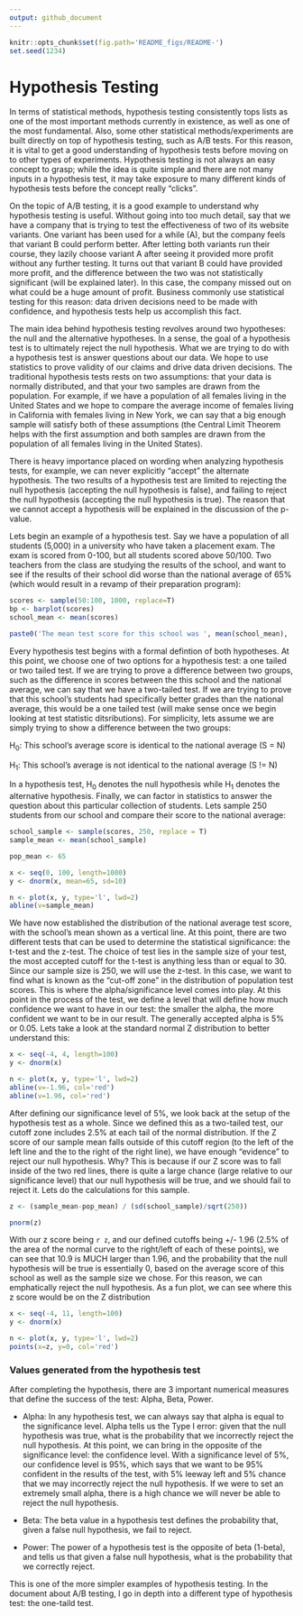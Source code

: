```yaml
---
output: github_document
---
```


```r
knitr::opts_chunk$set(fig.path='README_figs/README-')
set.seed(1234)
```

# Hypothesis Testing 

In terms of statistical methods, hypothesis testing consistently tops lists as one of the most important methods currently in existence, as well as one of the most fundamental. Also, some other statistical methods/experiments are built directly on top of hypothesis testing, such as A/B tests. For this reason, it is vital to get a good understanding of hypothesis tests before moving on to other types of experiments.  Hypothesis testing is not always an easy concept to grasp; while the idea is quite simple and there are not many inputs in a hypothesis test, it may take exposure to many different kinds of hypothesis tests before the concept really "clicks". 

On the topic of A/B testing, it is a good example to understand why hypothesis testing is useful. Without going into too much detail, say that we have a company that is trying to test the effectiveness of two of its website variants. One variant has been used for a while (A), but the company feels that variant B could perform better. After letting both variants run their course, they lazily choose variant A after seeing it provided more profit without any further testing. It turns out that variant B could have provided more profit, and the difference between the two was not statistically significant (will be explained later). In this case, the company missed out on what could be a huge amount of profit. Business commonly use statistical testing for this reason: data driven decisions need to be made with confidence, and hypothesis tests help us accomplish this fact. 

The main idea behind hypothesis testing revolves around two hypotheses: the null and the alternative hypotheses. In a sense, the goal of a hypothesis test is to ultimately reject the null hypothesis. What we are trying to do with a hypothesis test is answer questions about our data. We hope to use statistics to prove validity of our claims and drive data driven decisions. The traditional hypothesis tests rests on two assumptions: that your data is normally distributed, and that your two samples are drawn from the population. For example, if we have a population of all females living in the United States and we hope to compare the average income of females living in California with females living in New York, we can say that a big enough sample will satisfy both of these assumptions (the Central Limit Theorem helps with the first assumption and both samples are drawn from the population of all females living in the United States). 

There is heavy importance placed on wording when analyzing hypothesis tests, for example, we can never explicitly "accept" the alternate hypothesis. The two results of a hypothesis test are limited to rejecting the null hypothesis (accepting the null hypothesis is false), and failing to reject the null hypothesis (accepting the null hypothesis is true). The reason that we cannot accept a hypothesis will be explained in the discussion of the p-value. 

Lets begin an example of a hypothesis test. Say we have a population of all students (5,000) in a university who have taken a placement exam. The exam is scored from 0-100, but all students scored above 50/100. Two teachers from the class are studying the results of the school, and want to see if the results of their school did worse than the national average of 65% (which would result in a revamp of their preparation program):

```r
scores <- sample(50:100, 1000, replace=T)
bp <- barplot(scores)
school_mean <- mean(scores)
```

```r
paste0('The mean test score for this school was ', mean(school_mean), '%')
```

Every hypothesis test begins with a formal defintion of both hypotheses. At this point, we choose one of two options for a hypothesis test: a one tailed or two tailed test. If we are trying to prove a difference between two groups, such as the difference in scores between the this school and the national average, we can say that we have a two-tailed test. If we are trying to prove that this school's students had specifically better grades than the national average, this would be a one tailed test (will make sense once we begin looking at test statistic ditsributions). For simplicity, lets assume we are simply trying to show a difference between the two groups:

 H<sub>0</sub>: This school's average score is identical to the national average (S = N)
 
 H<sub>1</sub>: This school's average is not identical to the national average (S != N)
 
In a hypothesis test, H<sub>0</sub> denotes the null hypothesis while H<sub>1</sub> denotes the alternative hypothesis. Finally, we can factor in statistics to answer the question about this particular collection of students. Lets sample 250 students from our school and compare their score to the national average:

```r
school_sample <- sample(scores, 250, replace = T)
sample_mean <- mean(school_sample)

pop_mean <- 65 

x <- seq(0, 100, length=1000)
y <- dnorm(x, mean=65, sd=10)

n <- plot(x, y, type='l', lwd=2)
abline(v=sample_mean)
```

We have now established the distribution of the national average test score, with the school's mean shown as a vertical line. At this point, there are two different tests that can be used to determine the statistical significance: the t-test and the z-test. The choice of test lies in the sample size of your test, the most accepted cutoff for the t-test is anything less than or equal to 30. Since our sample size is 250, we will use the z-test. In this case, we want to find what is known as the "cut-off zone" in the distribution of population test scores. This is where the alpha/significance level comes into play. At this point in the process of the test, we define a level that will define how much confidence we want to have in our test: the smaller the alpha, the more confident we want to be in our result. The generally accepted alpha is 5% or 0.05. Lets take a look at the standard normal Z distribution to better understand this: 

```r
x <- seq(-4, 4, length=100)
y <- dnorm(x)

n <- plot(x, y, type='l', lwd=2)
abline(v=-1.96, col='red')
abline(v=1.96, col='red')
```

After defining our significance level of 5%, we look back at the setup of the hypothesis test as a whole. Since we defined this as a two-tailed test, our cutoff zone includes 2.5% at each tail of the normal distribution. If the Z score of our sample mean falls outside of this cutoff region (to the left of the left line and the to the right of the right line), we have enough "evidence" to reject our null hypothesis. Why? This is because if our Z score was to fall inside of the two red lines, there is quite a large chance (large relative to our significance level) that our null hypothesis will be true, and we should fail to reject it. Lets do the calculations for this sample.

```r
z <- (sample_mean-pop_mean) / (sd(school_sample)/sqrt(250))

pnorm(z)
```

With our z score being ```r z ```, and our defined cutoffs being +/- 1.96 (2.5% of the area of the normal curve to the right/left of each of these points), we can see that 10.9 is MUCH larger than 1.96, and the probability that the null hypothesis will be true is essentially 0, based on the average score of this school as well as the sample size we chose. For this reason, we can emphatically reject the null hypothesis. As a fun plot, we can see where this z score would be on the Z distribution

```r
x <- seq(-4, 11, length=100)
y <- dnorm(x)

n <- plot(x, y, type='l', lwd=2)
points(x=z, y=0, col='red')
```


### Values generated from the hypothesis test
After completing the hypothesis, there are 3 important numerical measures that define the success of the test: Alpha, Beta, Power.

 - Alpha: In any hypothesis test, we can always say that alpha is equal to the significance level. Alpha tells us the Type I error: given that the null hypothesis was true, what is the probability that we incorrectly reject the null hypothesis. At this point, we can bring in the opposite of the significance level: the confidence level. With a significance level of 5%, our confidence level is 95%, which says that we want to be 95% confident in the results of the test, with 5% leeway left and 5% chance that we may incorrectly reject the null hypothesis. If we were to set an extremely small alpha, there is a high chance we will never be able to reject the null hypothesis. 
 
 - Beta: The beta value in a hypothesis test defines the probability that, given a false null hypothesis, we fail to reject. 
 - Power: The power of a hypothesis test is the opposite of beta (1-beta), and tells us that given a false null hypothesis, what is the probability that we correctly reject. 
 
 
 
This is one of the more simpler examples of hypothesis testing. In the document about A/B testing, I go in depth into a different type of hypothesis test: the one-taild test. 
